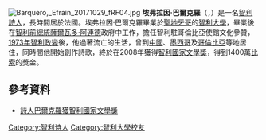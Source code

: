 [[File:Barquero,_Efrain_20171029_fRF04.jpg|thumb]]
'''埃弗拉因·巴爾克羅'''（{{lang-es|Efraín Barquero}}，{{bd|1931年|5月3日|2020年|6月29日|catIdx=Barquero}}）是一名[[智利|智利]][[詩人|詩人]]，長時間居於法國。埃弗拉因·巴爾克羅畢業於[[聖地牙哥|聖地牙哥]]的[[智利大學|智利大學]]，畢業後在[[智利總統|智利前總統]][[薩爾瓦多·阿連德|薩爾瓦多·阿連德]]政府中工作，擔任智利駐哥倫比亞使館文化參贊，[[1973年智利政變|1973年智利政變]]後，他過著流亡的生活，曾到[[中國|中國]]、[[墨西哥|墨西哥]]及[[哥倫比亞|哥倫比亞]]等地居住，同時間他開始創作詩歌，終於在2008年獲得[[智利國家文學獎|智利國家文學獎]]，得到1400萬[[比索|比索]]的獎金。

==參考資料==
*[https://web.archive.org/web/20160304221528/http://www.publishing.com.hk/pubnews/NewsDetail.asp?NewsID=20080905102 詩人巴爾克羅獲智利國家文學獎]

{{normdaten}}
{{DEFAULTSORT:barquero}}
[[Category:智利诗人|Category:智利诗人]]
[[Category:智利大學校友|Category:智利大學校友]]
{{chile-bio-stub}}
